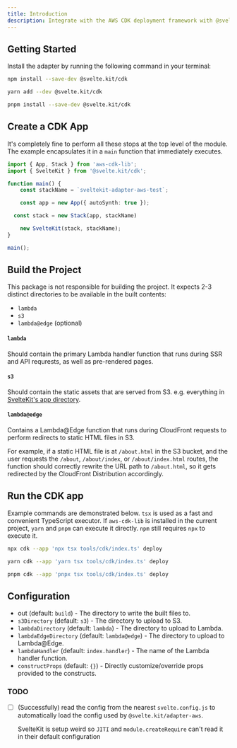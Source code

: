 ```yaml
---
title: Introduction
description: Integrate with the AWS CDK deployment framework with @svelte.kit/cdk.
---
```




## Getting Started

Install the adapter by running the following command in your terminal:

<Tabs>
<TabItem label="npm">

```sh
npm install --save-dev @svelte.kit/cdk
```

</TabItem>
<TabItem label="yarn">

```sh
yarn add --dev @svelte.kit/cdk
```

</TabItem>
<TabItem label="pnpm">

```sh
pnpm install --save-dev @svelte.kit/cdk
```

</TabItem>
</Tabs>


## Create a CDK App

It's completely fine to perform all these stops at the top level of the module.
The example encapsulates it in a `main` function that immediately executes.

```ts
import { App, Stack } from 'aws-cdk-lib';
import { SvelteKit } from '@svelte.kit/cdk';

function main() {
	const stackName = `sveltekit-adapter-aws-test`;

	const app = new App({ autoSynth: true });

  const stack = new Stack(app, stackName)

	new SvelteKit(stack, stackName);
}

main();
```

## Build the Project

This package is not responsible for building the project.
It expects 2-3 distinct directories to be available in the built contents:

- `lambda`
- `s3`
- `lambda@edge` (optional)


#### `lambda`

Should contain the primary Lambda handler function that runs during SSR and API requrests,
as well as pre-rendered pages.

#### `s3`

Should contain the static assets that are served from S3. e.g. everything in
[SvelteKit's app directory](https://kit.svelte.dev/docs/configuration#appdir).

#### `lambda@edge`

Contains a Lambda@Edge function that runs during CloudFront requests to perform redirects to
static HTML files in S3.

For example, if a static HTML file is at `/about.html` in the S3 bucket, and the user requests
the `/about`, `/about/index`, or `/about/index.html` routes, the function should correctly
rewrite the URL path to `/about.html`, so it gets redirected by the CloudFront Distribution accordingly.


## Run the CDK app

Example commands are demonstrated below.
`tsx` is used as a fast and convenient TypeScript executor.
If `aws-cdk-lib` is installed in the current project, `yarn` and `pnpm` can
execute it directly. `npm` still requires `npx` to execute it.

<Tabs>
<TabItem label="npm">

```sh
npx cdk --app 'npx tsx tools/cdk/index.ts' deploy
```

</TabItem>
<TabItem label="yarn">

```sh
yarn cdk --app 'yarn tsx tools/cdk/index.ts' deploy
```

</TabItem>
<TabItem label="pnpm">

```sh
pnpm cdk --app 'pnpx tsx tools/cdk/index.ts' deploy
```

</TabItem>

</Tabs>

## Configuration

- out (default: `build`) - The directory to write the built files to.
- `s3Directory` (default: `s3`) - The directory to upload to S3.
- `lambdaDirectory` (default: `lambda`) - The directory to upload to Lambda.
- `lambdaEdgeDirectory` (default: `lambda@edge`) - The directory to upload to Lambda@Edge.
- `lambdaHandler` (default: `index.handler`) - The name of the Lambda handler function.
- `constructProps` (default: `{}`) - Directly customize/override props provided to the constructs.

### TODO
- [ ] (Successfully) read the config from the nearest `svelte.config.js`
  to automatically load the config used by `@svelte.kit/adapter-aws`.

  SvelteKit is setup weird so `JITI` and `module.createRequire` can't read it in their default configuration
